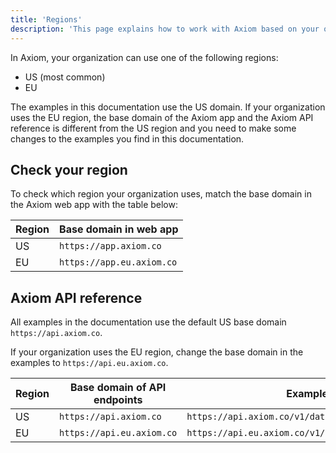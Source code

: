 ```yaml
---
title: 'Regions'
description: 'This page explains how to work with Axiom based on your organization’s region.'
---
```


In Axiom, your organization can use one of the following regions:
- US (most common)
- EU

The examples in this documentation use the US domain. If your organization uses the EU region, the base domain of the Axiom app and the Axiom API reference is different from the US region and you need to make some changes to the examples you find in this documentation.

## Check your region

To check which region your organization uses, match the base domain in the Axiom web app with the table below:

| Region     | Base domain in web app         |
| ---------- | ------------------------------ |
| US         | `https://app.axiom.co`         |
| EU         | `https://app.eu.axiom.co`      |

## Axiom API reference

All examples in the documentation use the default US base domain `https://api.axiom.co`.

If your organization uses the EU region, change the base domain in the examples to `https://api.eu.axiom.co`.

| Region     | Base domain of API endpoints         | Example                                           |
| ---------- | ------------------------------------ | ------------------------------------------------- |
| US         | `https://api.axiom.co`               | `https://api.axiom.co/v1/datasets/{id}/ingest`    |
| EU         | `https://api.eu.axiom.co`            | `https://api.eu.axiom.co/v1/datasets/{id}/ingest` |